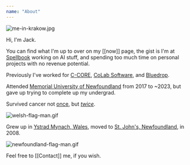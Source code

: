 ```yaml
---
name: "About"
---
```


<Image src='/asset/me-in-krakow_1738375142216_0.jpg' alt='me-in-krakow.jpg' width={778} height={592} />

Hi, I'm Jack.

You can find what I'm up to over on my [[now]] page, the gist is I'm at [Spellbook](https://www.spellbook.legal/) working on AI stuff, and spending too much time on personal projects with no revenue potential.

Previously I've worked for [C-CORE](https://www.c-core.ca/), [CoLab Software](https://bluedropism.com/), and [Bluedrop](https://www.colabsoftware.com/).

Attended [Memorial University of Newfoundland](https://www.mun.ca/) from 2017 to ~2023, but gave up trying to complete up my undergrad.

Survived cancer not [once](https://www.cbc.ca/news/canada/newfoundland-labrador/teens-cancer-sobeys-childrens-wish-1.4636188), but [_twice_](https://www.instagram.com/jackarthurharrhy/p/CI1WeOKAS68/).

<Image src='/asset/welsh-flag-man_1744425679825_0.gif' alt='welsh-flag-man.gif' width={124} height={111} />

Grew up in [Ystrad Mynach, Wales](https://en.wikipedia.org/wiki/Ystrad_Mynach), moved to [St. John's, Newfoundland](https://en.wikipedia.org/wiki/St._John%27s,_Newfoundland_and_Labrador), in 2008.

<Image src='/asset/newfoundland-flag-man_1744425599403_0.gif' alt='newfoundland-flag-man.gif' width={124} height={111} />

Feel free to [[Contact]] me, if you wish.

